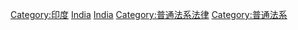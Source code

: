 [[Category:印度|Category:印度]]
[[Category:亚洲司法|India]]
[[Category:各国司法|India]]
[[Category:普通法系法律|Category:普通法系法律]]
[[Category:普通法系|Category:普通法系]]
